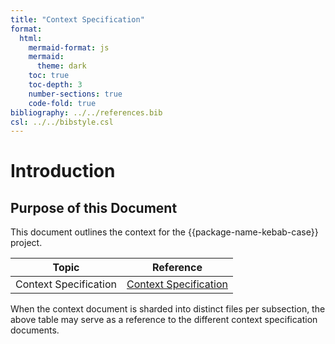 ```yaml
---
title: "Context Specification"
format:
  html:
    mermaid-format: js
    mermaid:
      theme: dark
    toc: true
    toc-depth: 3
    number-sections: true
    code-fold: true
bibliography: ../../references.bib
csl: ../../bibstyle.csl
---
```


# Introduction {#sec-introduction}

## Purpose of this Document {#sec-purpose}

This document outlines the context for the {{package-name-kebab-case}} project.

| Topic | Reference |
|-------|-----------|
| Context Specification | [Context Specification](context.qmd) |

When the context document is sharded into distinct files per subsection, the above table
may serve as a reference to the different context specification documents.
